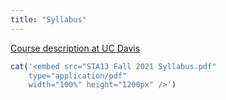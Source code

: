 ```yaml
---
title: "Syllabus"
---
```


[\faIcon{book} Course description at UC Davis](https://statistics.ucdavis.edu/expanded-descriptions/13)


```r
cat('<embed src="STA13 Fall 2021 Syllabus.pdf" 
    type="application/pdf" 
    width="100%" height="1200px" />')
```
 